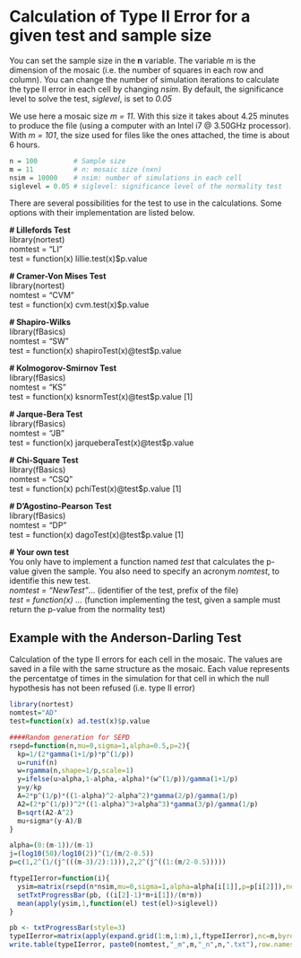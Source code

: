 # Calculation of Type II Error for a given test and sample size

You can set the sample size in the **n** variable. The variable *m* is the dimension of the mosaic (i.e. the number of squares in each row and column). You can change the number of simulation iterations to calculate the type II error in each cell by changing *nsim*. By default, the significance level to solve the test, *siglevel*, is set to *0.05*

We use here a mosaic size *m = 11*. With this size it takes about 4.25 minutes to produce the file (using a computer with an Intel i7 @ 3.50GHz processor). With *m = 101*, the size used for files like the ones attached, the time is about 6 hours.

```{r}
n = 100         # Sample size
m = 11          # n: mosaic size (nxn)
nsim = 10000    # nsim: number of simulations in each cell
siglevel = 0.05 # siglevel: significance level of the normality test
```

There are several possibilities for the test to use in the calculations. Some options with their implementation are listed below.

<p style="font-family: verdana">
**# Lillefords Test**<br />
  library(nortest) <br />
  nomtest = "LI" <br />
  test = function(x) lillie.test(x)$p.value <br />

**# Cramer-Von Mises Test**<br /> 
  library(nortest)  <br />
  nomtest = "CVM"  <br />
  test = function(x) cvm.test(x)$p.value  <br />

**# Shapiro-Wilks**<br />
  library(fBasics)  <br />
  nomtest = "SW"  <br />
  test = function(x) shapiroTest(x)@test$p.value  <br />
  
**# Kolmogorov-Smirnov Test**<br />
  library(fBasics)  <br />
  nomtest = "KS"  <br />
  test = function(x) ksnormTest(x)@test$p.value[1]  <br />
  
**# Jarque-Bera Test**<br />
  library(fBasics)  <br />
  nomtest = "JB"  <br />
  test = function(x) jarqueberaTest(x)@test$p.value  <br />
  
**# Chi-Square Test**<br />
  library(fBasics)  <br />
  nomtest = "CSQ"  <br />
  test = function(x) pchiTest(x)@test$p.value[1]  <br />
   
**# D'Agostino-Pearson Test**<br />
  library(fBasics)  <br />
  nomtest = "DP"  <br />
  test = function(x) dagoTest(x)@test$p.value[1]  <br />
  
**# Your own test**<br />
You only have to implement a function named *test* that calculates the p-value given the sample. You also need to specify an acronym *nomtest*, to identifie this new test.<br />
  *nomtest = "NewTest"*... (identifier of the test, prefix of the file)<br />
  *test = function(x) ...* (function implementing the test, given a sample must return the p-value from the normality test)
</p>
## Example with the Anderson-Darling Test

Calculation of the type II errors for each cell in the mosaic. The values are saved in a file with the same structure as the mosaic. Each value represents the percentatge of times in the simulation for that cell in which the null hypothesis has not been refused (i.e. type II error)

```{r, results="hide", eval=FALSE}
library(nortest)
nomtest="AD"
test=function(x) ad.test(x)$p.value

####Random generation for SEPD
rsepd=function(n,mu=0,sigma=1,alpha=0.5,p=2){
  kp=1/(2*gamma(1+1/p)*p^(1/p))
  u=runif(n)
  w=rgamma(n,shape=1/p,scale=1)
  y=ifelse(u>alpha,1-alpha,-alpha)*(w^(1/p))/gamma(1+1/p)
  y=y/kp
  A=2*p^(1/p)*((1-alpha)^2-alpha^2)*gamma(2/p)/gamma(1/p)
  A2=(2*p^(1/p))^2*((1-alpha)^3+alpha^3)*gamma(3/p)/gamma(1/p)
  B=sqrt(A2-A^2)
  mu+sigma*(y-A)/B
}

alpha=(0:(m-1))/(m-1)
j=(log10(50)/log10(2))^(1/(m/2-0.5))
p=c(1,2^(1/(j^(((m-3)/2):1))),2,2^(j^((1:(m/2-0.5)))))

ftypeIIerror=function(i){
  ysim=matrix(rsepd(n*nsim,mu=0,sigma=1,alpha=alpha[i[1]],p=p[i[2]]),nc=n)
  setTxtProgressBar(pb, ((i[2]-1)*m+i[1])/(m*m))
  mean(apply(ysim,1,function(el) test(el)>siglevel))
}

pb <- txtProgressBar(style=3)
typeIIerror=matrix(apply(expand.grid(1:m,1:m),1,ftypeIIerror),nc=m,byrow=T)
write.table(typeIIerror, paste0(nomtest,"_m",m,"_n",n,".txt"),row.names=F,col.names=F)
```

